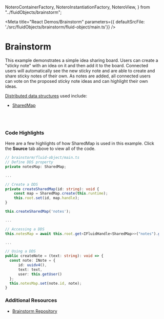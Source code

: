   NoteroContainerFactory,
  NoteroInstantiationFactory,
  NoteroView,
} from "../fluidObjects/brainstorm";

<Meta title="React Demos/Brainstorm" parameters={{ defaultSrcFile: './src/fluidObjects/brainstorm/fluid-object/main.ts'}} />

# Brainstorm

This example demonstrates a simple idea sharing board. Users can create a "sticky note" with an idea
on it and then add it to the board. Connected users will automatically see the new sticky note and are able
to create and share sticky notes of their own. As notes are added, all connected users can
vote on the proposed sticky note ideas and can highlight their own ideas.

<a href="https://agreeable-hill-0eeff5b10.azurestaticapps.net/docs/concepts/dds/" target="_blank">Distributed data structures</a> used include:

* <a href="https://agreeable-hill-0eeff5b10.azurestaticapps.net/apis/map/sharedmap/" target="_blank">SharedMap</a>

<Story name="Demo">
  <FluidLoader factory={NoteroContainerFactory} title={NoteroInstantiationFactory.type} view={NoteroView} viewType="react"></FluidLoader>
</Story>

<br /><br />

### Code Highlights

Here are a few highlights of how SharedMap is used in this example. Click the **Source** tab above to view all of the code.

```typescript
// brainstorm/fluid-object/main.ts
// Define DDS property
private notesMap: SharedMap;

...

// Create a DDS
private createSharedMap(id: string): void {
    const map = SharedMap.create(this.runtime);
    this.root.set(id, map.handle);
}

this.createSharedMap('notes');

...

// Accessing a DDS
this.notesMap = await this.root.get<IFluidHandle<SharedMap>>("notes").get();

...

// Using a DDS
public createNote = (text: string): void => {
  const note: INote = {
      id: uuidv4(),
      text: text,
      user: this.getUser()
  };
  this.notesMap.set(note.id, note);
}

```


### Additional Resources

* <a href="https://github.com/microsoft/FluidExamples" target="_blank">Brainstorm Repository</a>

